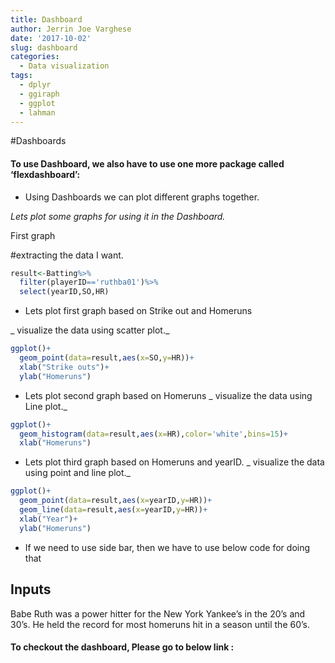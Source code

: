 ```yaml
---
title: Dashboard
author: Jerrin Joe Varghese
date: '2017-10-02'
slug: dashboard
categories:
  - Data visualization
tags:
  - dplyr
  - ggiraph
  - ggplot
  - lahman
---
```


#Dashboards

#### To use Dashboard, we also have to use one more package called 'flexdashboard': 



* Using Dashboards we can plot different graphs together.

_Lets plot some graphs for using it in the Dashboard._

First graph

#extracting the data I want.
```r
result<-Batting%>%
  filter(playerID=='ruthba01')%>%
  select(yearID,SO,HR)
```


* Lets plot first graph based on Strike out and Homeruns

_ visualize the data using scatter plot._
```r
ggplot()+
  geom_point(data=result,aes(x=SO,y=HR))+
  xlab("Strike outs")+
  ylab("Homeruns")
```


* Lets plot second graph based on Homeruns
_ visualize the data using Line plot._
```r
ggplot()+
  geom_histogram(data=result,aes(x=HR),color='white',bins=15)+
  xlab("Homeruns")
```


  
* Lets plot third graph based on Homeruns and yearID.
_ visualize the data using point and line
plot._
```r
ggplot()+
  geom_point(data=result,aes(x=yearID,y=HR))+
  geom_line(data=result,aes(x=yearID,y=HR))+
  xlab("Year")+
  ylab("Homeruns")

```




* If we need to use side bar, then we have to use below code for doing that

Inputs {.sidebar}
---------------------------------------------------------
Babe Ruth was a power hitter for the New York Yankee's in the 20's and 30's.
He held the record for most homeruns hit in a season until the 60's.

#### To checkout the dashboard, Please go to below link :



